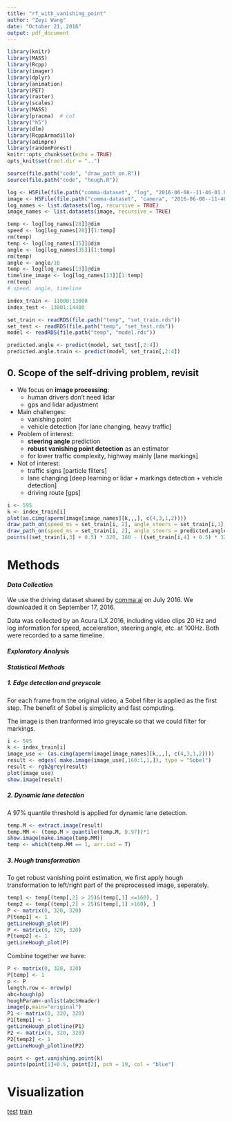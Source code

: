 ```yaml
---
title: "rf_with_vanishing_point"
author: "Zeyi Wang"
date: "October 21, 2016"
output: pdf_document
---
```



```r
library(knitr)
library(MASS)
library(Rcpp)
library(imager)
library(dplyr)
library(animation)
library(PET)
library(raster)
library(scales)
library(MASS)
library(pracma)  # cot
library("h5")
library(dlm)
library(RcppArmadillo)
library(adimpro)
library(randomForest)
knitr::opts_chunk$set(echo = TRUE)
opts_knit$set(root.dir = "..")
```

```r
source(file.path("code", "draw_path_on.R"))
source(file.path("code", "hough.R"))

log <- H5File(file.path("comma-dataset", "log", "2016-06-08--11-46-01.h5"))
image <- H5File(file.path("comma-dataset", "camera", "2016-06-08--11-46-01.h5"))
log_names <- list.datasets(log, recursive = TRUE)
image_names <- list.datasets(image, recursive = TRUE)

temp <- log[log_names[28]]@dim
speed <- log[log_names[28]][1:temp]
rm(temp)
temp <- log[log_names[35]]@dim
angle <- log[log_names[35]][1:temp]
rm(temp)
angle <- angle/10
temp <- log[log_names[13]]@dim
timeline_image <- log[log_names[13]][1:temp]
rm(temp)
# speed, angle, timeline

index_train <- 11000:13000
index_test <- 13001:14400

set_train <- readRDS(file.path("temp", "set_train.rds"))
set_test <- readRDS(file.path("temp", "set_test.rds"))
model <- readRDS(file.path("temp", "model.rds"))

predicted.angle <- predict(model, set_test[,2:4])
predicted.angle.train <- predict(model, set_train[,2:4])
```


## 0. Scope of the self-driving problem, revisit

- We focus on __image processing__:
    + human drivers don't need lidar
    + gps and lidar adjustment

- Main challenges: 
    + vanishing point
    + vehicle detection [for lane changing, heavy traffic]
    
- Problem of interest: 
    + __steering angle__ prediction
    + __robust vanishing point detection__ as an estimator
    + for lower traffic complexity, highway mainly [lane markings]

- Not of interest: 
    + traffic signs [particle filters]
    + lane changing [deep learning or lidar + markings detection + vehicle detection]
    + driving route [gps]

```r
i <- 595
k <- index_train[i]
plot(as.cimg(aperm(image[image_names][k,,,], c(4,3,1,2))))
draw_path_on(speed_ms = set_train[i, 2], angle_steers = set_train[i,1], color = "blue")
draw_path_on(speed_ms = set_train[i, 2], angle_steers = predicted.angle.train[i], color = "green")
points((set_train[i,3] + 0.5) * 320, 160 - ((set_train[i,4] + 0.5) * 320 - 160), col = "red", pch=19, cex=1.5)
```

# Methods

#### _Data Collection_

We use the driving dataset shared by [comma.ai](https://github.com/commaai/research) on July 2016. We downloaded it on September 17, 2016. 

Data was collected by an Acura ILX 2016, including video clips 20 Hz and log information for speed, acceleration, steering angle, etc. at 100Hz. Both were recorded to a same timeline. 

#### _Exploratory Analysis_

#### _Statistical Methods_

##### __1. Edge detection and greyscale__

For each frame from the original video, a Sobel filter is applied as the first step. The benefit of Sobel is simplicity and fast computing. 

The image is then tranformed into greyscale so that we could filter for markings.

```r
i <- 595
k <- index_train[i]
image_use <- (as.cimg(aperm(image[image_names][k,,,], c(4,3,1,2))))
result <- edges( make.image(image_use[,160:1,1,]), type = "Sobel")
result <- rgb2grey(result)
plot(image_use)
show.image(result)
```

##### __2. Dynamic lane detection__

A 97% quantile threshold is applied for dynamic lane detection. 

```r
temp.M <- extract.image(result)
temp.MM <- (temp.M > quantile(temp.M, 0.97))*1
show.image(make.image(temp.MM))
temp <- which(temp.MM == 1, arr.ind = T)
```

##### __3. Hough transformation__

To get robust vanishing point estimation, we first apply hough transformation to left/right part of the preprocessed image, seperately. 

```r
temp1 <- temp[(temp[,2] > 25)&(temp[,1] <=160), ]
temp2 <- temp[(temp[,2] > 25)&(temp[,1] >160), ]
P <- matrix(0, 320, 320)
P[temp1] <- 1
getLineHough_plot(P)
P <- matrix(0, 320, 320)
P[temp2] <- 1
getLineHough_plot(P)
```

Combine together we have:

```r
P <- matrix(0, 320, 320)
P[temp] <- 1
p <- P
length.row <- nrow(p)
abc=hough(p)
houghParam<-unlist(abc$Header)
image(p,main="original")
P1 <- matrix(0, 320, 320)
P1[temp1] <- 1
getLineHough_plotline(P1)
P2 <- matrix(0, 320, 320)
P2[temp2] <- 1
getLineHough_plotline(P2)

point <- get.vanishing.point(k)
points(point[1]+0.5, point[2], pch = 19, col = "blue")
```

# Visualization

[test](https://www.youtube.com/watch?v=E4DUmLJFs_c&feature=youtu.be)
[train](https://www.youtube.com/watch?v=p2RmdN7Chl0&feature=youtu.be)
